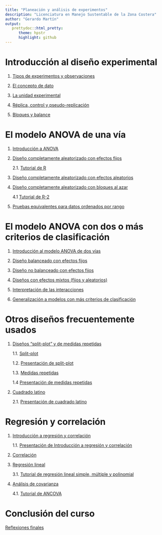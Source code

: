```yaml
---
title: "Planeación y análisis de experimentos"
description: "Licenciatura en Manejo Sustentable de la Zona Costera"
author: "Gerardo Martín"
output:
   prettydoc::html_pretty:
      theme: hpstr
      highlight: github
---
```


# Introducción al diseño experimental

1. [Tipos de experimentos y observaciones](Unidad 1-Introducción/Tipo-exper-observ.html)

2. [El concepto de dato](Unidad 1-Introducción/Concepto-dato.html)

3. [La unidad experimental](Unidad 1-Introducción/Unidad-exper.html)

4. [Réplica, control y pseudo-replicación](Unidad 1-Introducción/Replica-control.html)

5. [Bloques y balance](Unidad 1-Introducción/Bloques-balance.html)

# El modelo ANOVA de una vía

1. [Introducción a ANOVA](Unidad 2-ANOVA I/ANOVA-I.html)

2. [Diseño completamente aleatorizado con efectos fijos](Unidad 2-ANOVA I/Diseño-aleat-fijos.html)

      2.1. [Tutorial de R](Unidad 2-ANOVA I/Tutorial-R.html)

3. [Diseño completamente aleatorizado con efectos aleatorios](Unidad 2-ANOVA I/Diseño-efect-aleat.html)

4. [Diseño completamente aleatorizado con bloques al azar](Unidad 2-ANOVA I/Bloques-aleatorios.html)

      4.1 [Tutorial de R-2](Unidad 2-ANOVA I/Tutorial-R-2.html)

5. [Pruebas equivalentes para datos ordenados por rango](Unidad 2-ANOVA I/Kruskal-Wallis.html)

# El modelo ANOVA con dos o más criterios de clasificación

1. [Introducción al modelo ANOVA de dos vías](Unidad 3-ANOVA II/ANOVA-II.html)

2. [Diseño balanceado con efectos fijos](Unidad 3-ANOVA II/Diseño-balance-fijos.html)

3. [Diseño no balanceado con efectos fijos](Unidad 3-ANOVA II/Diseño-no-balance-fijos.html)

4. [Diseños con efectos mixtos (fijos y aleatorios)](Unidad 3-ANOVA II/Diseño-efectos-mixtos.html)

5. [Interpretación de las interacciones](Unidad 3-ANOVA II/Interpretacion-interacciones.html)

6. [Generalización a modelos con más criterios de clasificación](Unidad 3-ANOVA II/Generalizacion-disenos-factoriales.html)

# Otros diseños frecuentemente usados

1. [Diseños "split-plot" y de medidas repetidas](Unidad 4-Otros disenos/Split-medidas.html)

      1.1. [Split-plot](Unidad 4-Otros disenos/Split-plot.html)

      1.2. [Presentación de split-plot](Unidad 4-Otros disenos/Split-plot-slides.html)
            
      1.3. [Medidas repetidas](Unidad 4-Otros disenos/Medidas-repetidas.html)
      
      1.4 [Presentación de medidas repetidas](Unidad 4-Otros disenos/Medidas-slides.html)

2. [Cuadrado latino](Unidad 4-Otros disenos/Cuadrado-latino.html)

      2.1. [Presentación de cuadrado latino](Unidad 4-Otros disenos/Cuadrado-vent-lim-slides.html)

# Regresión y correlación

1. [Introducción a regresión y correlación](Unidad 5-Regresion correlacion/Introduccion.html)

      1.1. [Presentación de Introducción a regresión y correlación](Unidad 5-Regresion correlacion/Introduccion-slides.html)
      
2. [Correlación](Unidad 5-Regresion correlacion/Correlacion.html)

3. [Regresión lineal](Unidad 5-Regresion correlacion/Regresion.html)

      3.1. [Tutorial de regresión lineal simple, múltiple y polinomial](Unidad 5-Regresion correlacion/Tutorial-regresion.html)
      
4. [Análisis de covarianza](Unidad 5-Regresion correlacion/ANCOVA.html)

      4.1. [Tutorial de ANCOVA](Unidad 5-Regresion correlacion/Tutorial-ANCOVA.html)

# Conclusión del curso

[Reflexiones finales](Reflexiones.html)
